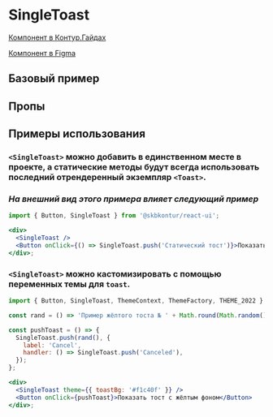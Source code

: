 
<Meta of={SingleToastStories} />

# SingleToast

[Компонент в Контур.Гайдах](https://guides.kontur.ru/components/popup-elements/toast/)

[Компонент в Figma](https://www.figma.com/file/87ScqxPzJpF9DcVBNYWOjM/%E2%9A%A1-Kontur-UI-Modern-Layout?node-id=230%3A5203)

<Description />

## Базовый пример

<Primary />

## Пропы

<Controls />

## Примеры использования

### `<SingleToast>` можно добавить в единственном месте в проекте, а статические методы будут всегда использовать последний отрендеренный экземпляр `<Toast>`.

### _На внешний вид этого примера влияет следующий пример_

```jsx harmony
import { Button, SingleToast } from '@skbkontur/react-ui';

<div>
  <SingleToast />
  <Button onClick={() => SingleToast.push('Статический тост')}>Показать статический тост</Button>
</div>;
```

### `<SingleToast>` можно кастомизировать с помощью переменных темы для `toast`.

```jsx harmony
import { Button, SingleToast, ThemeContext, ThemeFactory, THEME_2022 } from '@skbkontur/react-ui';

const rand = () => 'Пример жёлтого тоста № ' + Math.round(Math.random() * 100).toString();

const pushToast = () => {
  SingleToast.push(rand(), {
    label: 'Cancel',
    handler: () => SingleToast.push('Canceled'),
  });
};

<div>
  <SingleToast theme={{ toastBg: '#f1c40f' }} />
  <Button onClick={pushToast}>Показать тост с жёлтым фоном</Button>
</div>;
```
